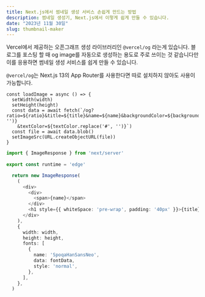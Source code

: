 ```yaml
---
title: Next.js에서 썸네일 생성 서비스 손쉽게 만드는 방법
description: 썸네일 생성기, Next.js에서 이렇게 쉽게 만들 수 있습니다.
date: "2023년 11월 30일"
slug: thumbnail-maker
---
```


Vercel에서 제공하는 오픈그래프 생성 라이브러리인 `@vercel/og` 라는게 있습니다. 블로그를 포스팅 할 때 og image를 자동으로 생성하는 용도로 주로 쓰이는 것 같습니다만
이를 응용하면 썸네일 생성 서비스를 쉽게 만들 수 있습니다.

`@vercel/og`는 Next.js 13의 App Router를 사용한다면 따로 설치하지 않아도 사용이 가능합니다.

```app/page.tsx
const loadImage = async () => {
  setWidth(width)
  setHeight(height)
  const data = await fetch(`/og?ratio=${ratio}&title=${title}&name=${name}&backgroundColor=${backgroundColor.replace('#', '')}
    &textColor=${textColor.replace('#', '')}`)
  const file = await data.blob()  
  setImageSrc(URL.createObjectURL(file))
}
```

```app/api/og/route.ts
import { ImageResponse } from 'next/server'
 
export const runtime = 'edge'

  return new ImageResponse(
    (
      <div>
        <div>
          <span>{name}</span>
        </div>        
        <h1 style={{ whiteSpace: 'pre-wrap', padding: '40px' }}>{title}</h1>
      </div>
    ),
    {
      width: width,
      height: height,
      fonts: [
        {
          name: 'SpoqaHanSansNeo',
          data: fontData,
          style: 'normal',
        },
      ],      
    },
  )
```

